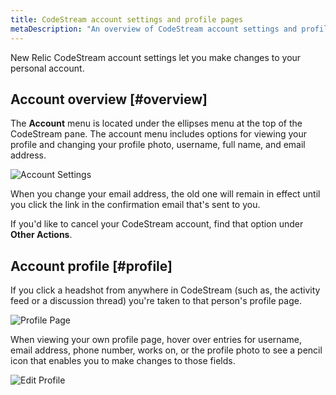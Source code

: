 ```yaml
---
title: CodeStream account settings and profile pages
metaDescription: "An overview of CodeStream account settings and profile pages."
---
```


New Relic CodeStream account settings let you make changes to your personal account.

## Account overview [#overview]

The **Account** menu is located under the ellipses menu at the top of the CodeStream
pane. The account menu includes options for viewing your profile and changing your
profile photo, username, full name, and email address. 

![Account Settings](/images/AccountSettings2.png)

When you change your email address, the old one will remain in effect
until you click the link in the confirmation email that's sent to you.

If you'd like to cancel your CodeStream account, find that option 
under **Other Actions**.

## Account profile [#profile]

If you click a headshot from anywhere in CodeStream (such as, the activity feed or a
discussion thread) you're taken to that person's profile page.

![Profile Page](/images/ProfilePage3.png)

When viewing your own profile page, hover over entries for username, email
address, phone number, works on, or the profile photo to see a pencil icon that enables you to make changes to those fields.

![Edit Profile](/images/EditProfile.png)